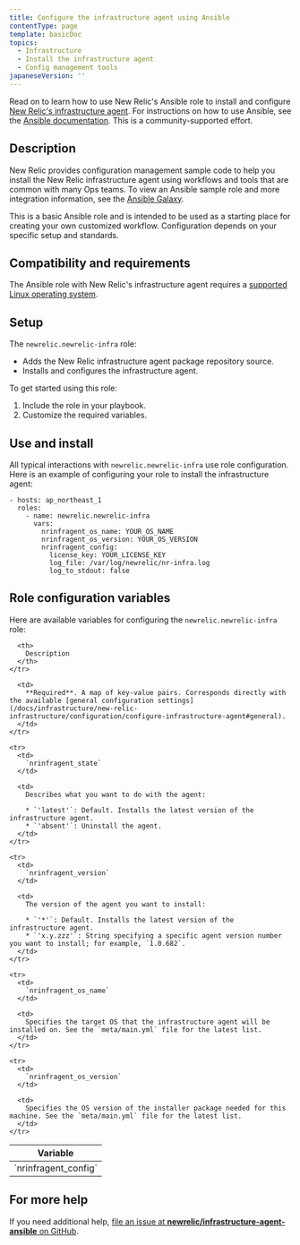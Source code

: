 ```yaml
---
title: Configure the infrastructure agent using Ansible
contentType: page
template: basicDoc
topics:
  - Infrastructure
  - Install the infrastructure agent
  - Config management tools
japaneseVersion: ''
---
```


Read on to learn how to use New Relic's Ansible role to install and configure [New Relic's infrastructure agent](/docs/infrastructure/new-relic-infrastructure/getting-started/welcome-new-relic-infrastructure). For instructions on how to use Ansible, see the [Ansible documentation](http://docs.ansible.com/). This is a community-supported effort.

## Description

New Relic provides configuration management sample code to help you install the New Relic infrastructure agent using workflows and tools that are common with many Ops teams. To view an Ansible sample role and more integration information, see the [Ansible Galaxy](https://galaxy.ansible.com/newrelic/newrelic-infra/).

<Callout variant="important">
  This is a basic Ansible role and is intended to be used as a starting place for creating your own customized workflow. Configuration depends on your specific setup and standards.
</Callout>

## Compatibility and requirements

The Ansible role with New Relic's infrastructure agent requires a [supported Linux operating system](https://docs.newrelic.com/docs/infrastructure/new-relic-infrastructure/getting-started/compatibility-requirements-new-relic-infrastructure#operating-systems).

## Setup

The `newrelic.newrelic-infra` role:

* Adds the New Relic infrastructure agent package repository source.
* Installs and configures the infrastructure agent.

To get started using this role:

1. Include the role in your playbook.
2. Customize the required variables.

## Use and install

All typical interactions with `newrelic.newrelic-infra` use role configuration. Here is an example of configuring your role to install the infrastructure agent:

```
- hosts: ap_northeast_1
  roles:
    - name: newrelic.newrelic-infra
      vars:
        nrinfragent_os_name: YOUR_OS_NAME
        nrinfragent_os_version: YOUR_OS_VERSION
        nrinfragent_config:
          license_key: YOUR_LICENSE_KEY
          log_file: /var/log/newrelic/nr-infra.log
          log_to_stdout: false
```

## Role configuration variables

Here are available variables for configuring the `newrelic.newrelic-infra` role:

<Table>
  <thead>
    <tr>
      <th style={{ width: "200px" }}>
        Variable
      </th>

      <th>
        Description
      </th>
    </tr>
  </thead>

  <tbody>
    <tr>
      <td>
        `nrinfragent_config`
      </td>

      <td>
        **Required**. A map of key-value pairs. Corresponds directly with the available [general configuration settings](/docs/infrastructure/new-relic-infrastructure/configuration/configure-infrastructure-agent#general).
      </td>
    </tr>

    <tr>
      <td>
        `nrinfragent_state`
      </td>

      <td>
        Describes what you want to do with the agent:

        * `'latest'`: Default. Installs the latest version of the infrastructure agent.
        * `'absent'`: Uninstall the agent.
      </td>
    </tr>

    <tr>
      <td>
        `nrinfragent_version`
      </td>

      <td>
        The version of the agent you want to install:

        * `'*'`: Default. Installs the latest version of the infrastructure agent.
        * `'x.y.zzz'`: String specifying a specific agent version number you want to install; for example, `1.0.682`.
      </td>
    </tr>

    <tr>
      <td>
        `nrinfragent_os_name`
      </td>

      <td>
        Specifies the target OS that the infrastructure agent will be installed on. See the `meta/main.yml` file for the latest list.
      </td>
    </tr>

    <tr>
      <td>
        `nrinfragent_os_version`
      </td>

      <td>
        Specifies the OS version of the installer package needed for this machine. See the `meta/main.yml` file for the latest list.
      </td>
    </tr>
  </tbody>
</Table>

## For more help

If you need additional help, [file an issue at **newrelic/infrastructure-agent-ansible** on GitHub](https://github.com/newrelic/infrastructure-agent-ansible/issues).

